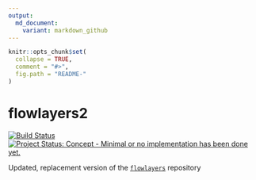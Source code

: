 ```yaml
---
output:
  md_document:
    variant: markdown_github
---
```


<!-- README.md is generated from README.Rmd. Please edit that file -->

```r
knitr::opts_chunk$set(
  collapse = TRUE,
  comment = "#>",
  fig.path = "README-"
)
```

# flowlayers2


[![Build Status](https://travis-ci.org/ATFutures-labs/flowlayers2.svg)](https://travis-ci.org/ATFutures-labs/flowlayers2) 
[![Project Status: Concept - Minimal or no implementation has been done yet.](http://www.repostatus.org/badges/0.1.0/concept.svg)](http://www.repostatus.org/#concept)

Updated, replacement version of the [`flowlayers`](https://github.com/atfutures/flowlayers) repository


